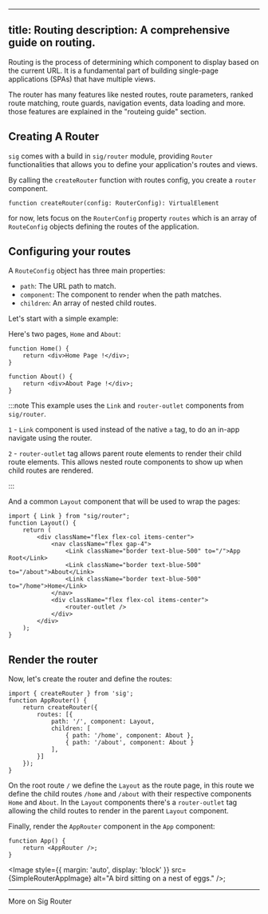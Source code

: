 
---
title: Routing
description: A comprehensive guide on routing.
---


Routing is the process of determining which component to display based on the current URL. 
It is a fundamental part of building single-page applications (SPAs) that have multiple views.

The router has many features like nested routes, route parameters, ranked route matching, 
route guards, navigation events, data loading and more. those features are explained in the "routeing guide" section.

## Creating A Router

`sig` comes with a build in `sig/router` module, providing `Router` functionalities that allows you to define your application's routes and views.

By calling the `createRouter` function with routes config, you create a `router` component.

```tsx showLineNumbers=false
function createRouter(config: RouterConfig): VirtualElement
```

for now, lets focus on the `RouterConfig` property `routes` which is an array of `RouteConfig` objects defining the routes of the application.

## Configuring your routes

A `RouteConfig` object has three main properties:

- `path`: The URL path to match.
- `component`: The component to render when the path matches.
- `children`: An array of nested child routes.

Let's start with a simple example:

Here's two pages, `Home` and `About`:
```tsx
function Home() {
    return <div>Home Page !</div>;
}

function About() {
    return <div>About Page !</div>;
}
```

:::note 
This example uses the `Link` and `router-outlet` components from `sig/router`.

`1` - `Link` component is used instead of the native `a` tag, to do an in-app navigate using the router.

`2` - `router-outlet` tag allows parent route elements to render their child route elements. This allows nested route components to show up when child routes are rendered.

:::

And a common `Layout` component that will be used to wrap the pages:


```tsx {"1":10-11} {"2":16}
import { Link } from "sig/router";
function Layout() {
    return (
        <div className="flex flex-col items-center">
            <nav className="flex gap-4">
                <Link className="border text-blue-500" to="/">App Root</Link>
                <Link className="border text-blue-500" to="/about">About</Link>
                <Link className="border text-blue-500" to="/home">Home</Link>
            </nav>
            <div className="flex flex-col items-center">
                <router-outlet />
            </div>
        </div>
    );
}
```

## Render the router

Now, let's create the router and define the routes:

```tsx 
import { createRouter } from 'sig';
function AppRouter() {
    return createRouter({
        routes: [{
            path: '/', component: Layout,
            children: [
                { path: '/home', component: About },
                { path: '/about', component: About }
            ],
        }]
    });
}
```

On the root route `/` we define the `Layout` as the route page, in this route we define the child routes `/home` and `/about` with their respective components `Home` and `About`.
In the `Layout` components there's a `router-outlet` tag allowing the child routes to render in the parent `Layout` component.


Finally, render the `AppRouter` component in the `App` component:

```tsx
function App() {
    return <AppRouter />;
}
```


<Image 
    style={{ margin: 'auto', display: 'block' }}
    src={SimpleRouterAppImage} 
    alt="A bird sitting on a nest of eggs." />;

---

<LinkButton href="/routing-guides/configure-routes" variant="secondary">More on Sig Router</LinkButton>